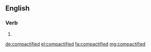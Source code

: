 ==English==

===Verb===
{{head|en|verb form}}

# {{en-past of|compactify}}

[[de:compactified]]
[[el:compactified]]
[[fa:compactified]]
[[mg:compactified]]